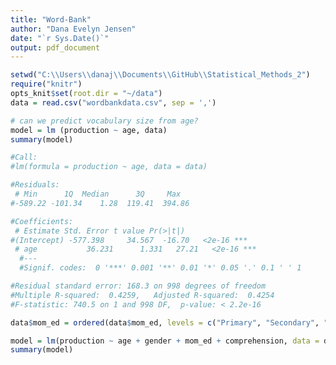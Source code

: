 ```yaml
---
title: "Word-Bank"
author: "Dana Evelyn Jensen"
date: "`r Sys.Date()`"
output: pdf_document
---
```


```r
setwd("C:\\Users\\danaj\\Documents\\GitHub\\Statistical_Methods_2")
require("knitr")
opts_knit$set(root.dir = "~/data")
data = read.csv("wordbankdata.csv", sep = ',')

```

```r
# can we predict vocabulary size from age?
model = lm (production ~ age, data)
summary(model)

#Call:
#lm(formula = production ~ age, data = data)

#Residuals:
 # Min      1Q  Median      3Q     Max 
#-589.22 -101.34    1.28  119.41  394.86 

#Coefficients:
 # Estimate Std. Error t value Pr(>|t|)    
#(Intercept) -577.398     34.567  -16.70   <2e-16 ***
 # age           36.231      1.331   27.21   <2e-16 ***
  #---
  #Signif. codes:  0 '***' 0.001 '**' 0.01 '*' 0.05 '.' 0.1 ' ' 1

#Residual standard error: 168.3 on 998 degrees of freedom
#Multiple R-squared:  0.4259,	Adjusted R-squared:  0.4254 
#F-statistic: 740.5 on 1 and 998 DF,  p-value: < 2.2e-16

data$mom_ed = ordered(data$mom_ed, levels = c("Primary", "Secondary", "Some College", "Graduate"))

model = lm(production ~ age + gender + mom_ed + comprehension, data = data)
summary(model)

```

